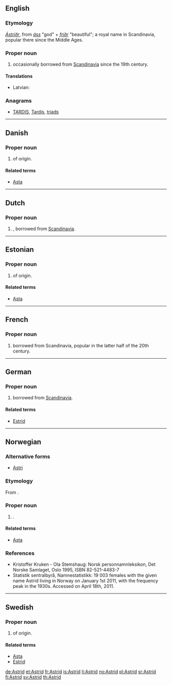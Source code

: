 ==English==

===Etymology===
{{etyl|non}} ''[[Ástríðr]]'', from  ''[[áss]]'' "god" + ''[[fríðr]]'' "beautiful"; a royal name in Scandinavia, popular there since the Middle Ages.

===Proper noun===
{{en-proper noun}}

# {{given name|female|from=Germanic}} occasionally borrowed from [[Scandinavia]] since the 19th century.

====Translations====
{{trans-top|female given name}}
* Latvian: {{t|lv|Astrīda|f}}
{{trans-mid}}
{{bottom}}

===Anagrams===
* [[TARDIS#English|TARDIS]], [[Tardis#English|Tardis]], [[triads#English|triads]]

----

==Danish==

===Proper noun===
{{infl|da|proper noun}}

# {{given name|female|lang=da}} of {{etyl|non|lang=da}} origin.

====Related terms====
* [[Asta]]

----

==Dutch==
{{wikipedia|Astrid (voornaam)|lang=nl}}

===Proper noun===
{{nl-proper noun}}
# {{given name|female|lang=nl}}, borrowed from [[Scandinavia]].

----

==Estonian==

===Proper noun===
{{infl|et|proper noun}}

# {{given name|female|lang=et}} of {{etyl|non|et}} origin.

====Related terms====
* [[Asta]]

----

==French==

===Proper noun===
{{infl|fr|proper noun}}

# {{given name|female|lang=fr}} borrowed from Scandinavia, popular in the latter half of the 20th century.

{{wikipedia|lang=de}}

----

==German==

===Proper noun===
{{infl|de|proper noun}}

# {{given name|female|lang=de}} borrowed from [[Scandinavia]].

====Related terms====
* [[Estrid]]

----

==Norwegian==

===Alternative forms===
* [[Astri]]

===Etymology===
From {{etyl|non|lang=no}} {{term|Ástríðr|lang=non}}.

===Proper noun===
{{infl|no|proper noun}}

# {{given name|female|lang=no}}.

====Related terms====
* [[Asta]]

===References===
* Kristoffer Kruken - Ola Stemshaug: Norsk personnamnleksikon, Det Norske Samlaget, Oslo 1995, ISBN 82-521-4483-7
* [http://www.ssb.no/navn/ ] Statistik sentralbyrå, Namnestatistikk: 19 003 females with the given name Astrid living in Norway on January 1st 2011, with the frequency peak in the 1930s. Accessed on April 18th, 2011.


----
{{wikipedia|lang=sv}}

==Swedish==

===Proper noun===
{{infl|sv|proper noun}}

# {{given name|female|lang=sv}} of {{etyl|non|lang=sv}} origin.

====Related terms====
* [[Asta]]
* [[Estrid]]

[[de:Astrid]]
[[et:Astrid]]
[[fr:Astrid]]
[[is:Astrid]]
[[li:Astrid]]
[[no:Astrid]]
[[pl:Astrid]]
[[sr:Astrid]]
[[fi:Astrid]]
[[sv:Astrid]]
[[th:Astrid]]